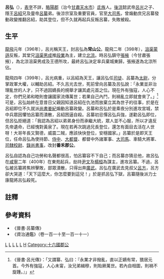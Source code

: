 '''呂弘'''（{{bd|？||400年|catIdx=L}}），[[表字|表字]]不詳，[[略陽郡|略陽郡]]（治今[[甘肅|甘肅]][[天水市|天水市]]）[[氐族|氐族]]人。[[後涼|後涼]]懿武帝[[呂光|呂光]]之子、隱王[[呂紹|呂紹]]兄及靈帝[[呂纂|呂纂]]弟。後涼宗室及重要官員，官至[[大司馬|大司馬]]，曾煽動庶兄呂纂發動政變推翻呂紹，助其登位，但不久就再起兵反叛呂纂，失敗被殺。

== 生平 ==
[[龍飛_(後涼)|龍飛]]元年（396年），呂光稱天王，封呂弘為'''常山公'''。龍飛二年（398年），[[沮渠蒙遜|沮渠蒙遜]]反叛，其堂兄[[沮渠男成|沮渠男成]]推[[段業|段業]]為主，建立[[北涼|北涼]]。時呂弘鎮守[[張掖|張掖]]（今甘肅張掖），為北涼沮渠男成及王德所攻，最終呂弘決定率兵棄城東歸，張掖遂為北涼所佔。

龍飛四年（399年），呂光病重，以呂紹為天王，讓呂弘任[[司徒|司徒]]、呂纂為[[太尉|太尉]]，分掌政軍大權，以輔助呂紹。不久呂光去世，死前曾向呂纂及呂弘說：「永業並非治理亂世的人才，只不過因嫡長的規舉才讓其處元首之位。現在外有強寇，人心不定，你們兄弟和睦則會讓國家流傳萬世；若果自己內鬥，則禍亂立即就會來了。」<ref>《晉書·呂光傳》：「又謂纂、弘曰：『永業才非撥亂，直以正嫡有常，猥居元首。今外有強寇，人心未甯，汝兄弟緝穆，則貽厥萬世。若內自相圖，則禍不旋踵。』」</ref>可是，呂弘始終在意昔日父親因知道呂紹在仇池而放棄立其為世子的往事，於是在呂紹即位不久就派[[尚書|尚書]][[姜紀|姜紀]]煽動呂纂政變。呂纂和呂弘於是乘夜分別進攻宮城，禁中兵眾因懼怕呂纂而潰散，呂紹困逼自殺。呂纂初忌憚呂弘兵強，遂勸呂弘即位，但呂弘拒絕道：「我認為呂紹以弟弟身份而承繼大統，眾人並不心服，所以才違反先帝遺命，已經愧對黃泉了。現在若再次跳過兄長登位，還怎有面目去活在人世呀！大哥年長又賢德，威震二賊，應該快快登位，安穩國家。」呂纂於是即天王位，任命呂弘為使持節、[[侍中|侍中]]、[[大都督|大都督]]、都督中外諸軍事、[[大司馬|大司馬]]、車騎大將軍、[[司隸校尉|司隸校尉]]、[[錄尚書事|錄尚書事]]，改封'''番禾郡公'''。

呂弘自認為自己功勞和名聲都很高，怕呂纂容不下自己；而呂纂亦猜忌他，故呂弘在[[咸寧_(後涼)|咸寧]]二年（400年）在東苑起兵，劫持[[尹文|尹文]]及[[楊桓|楊桓]]為謀主，進攻呂纂。不過，呂弘被呂纂將焦辨擊敗，部眾潰散，只得出奔[[廣武|廣武]]。呂弘在廣武去見叔父[[呂方_(後涼)|呂方]]，呂方卻大哭道：「天下這麼大，你怎麼要到這兒！」於是抓呂弘下獄，呂纂隨後派力士康龍將呂弘殺死。

== 註釋 ==
{{reflist}}
== 參考資料 ==
*《晉書·呂纂傳》
*《資治通鑑》（卷一百一十至一百一十一）

[[Category:后凉人|L]]
[[Category:五胡十六國政治人物|L]]
[[Category:五胡十六國軍事人物|L]]
[[Category:被處決的中國人|L]]
[[Category:氐人|L]]
[[Category:呂姓|H]]
[[Category:十六國郡公|Category:十六國郡公]]